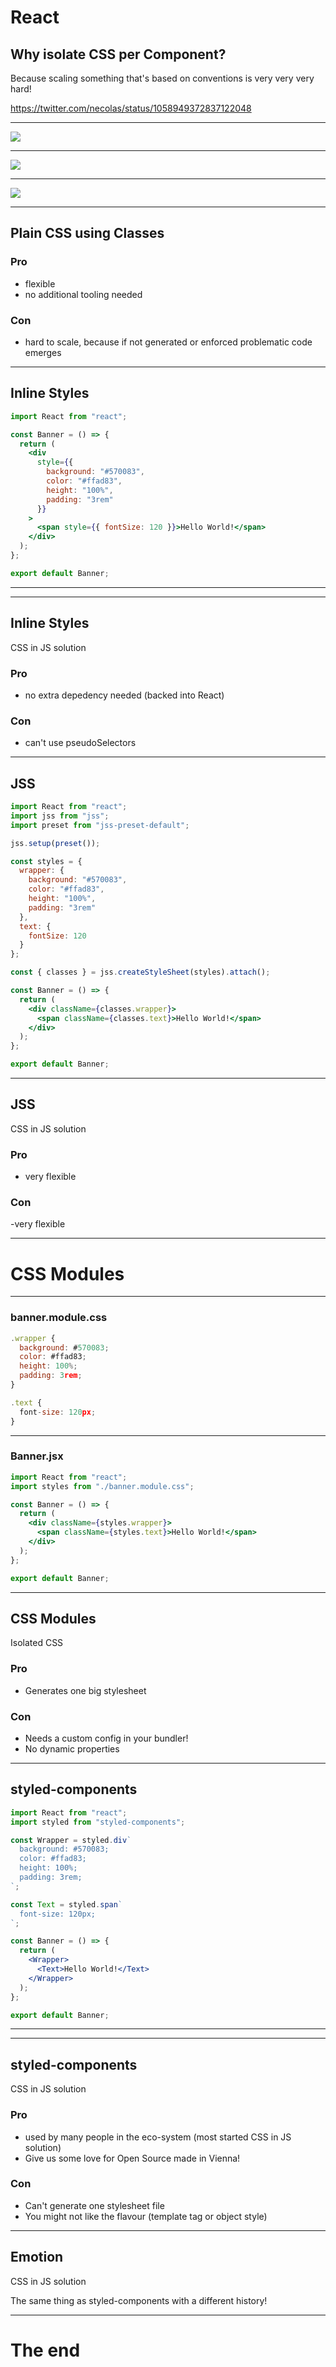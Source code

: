 

# React

## Why isolate CSS per Component?

Because scaling something that's based on conventions is very very very hard!

https://twitter.com/necolas/status/1058949372837122048

---


<img src={why} />

---


<img src={whyII} />

---


<img src={whyIII} />

---

## Plain CSS using Classes

### Pro

- flexible
- no additional tooling needed

### Con

- hard to scale, because if not generated or enforced problematic code emerges

---

## Inline Styles

```jsx
import React from "react";

const Banner = () => {
  return (
    <div
      style={{
        background: "#570083",
        color: "#ffad83",
        height: "100%",
        padding: "3rem"
      }}
    >
      <span style={{ fontSize: 120 }}>Hello World!</span>
    </div>
  );
};

export default Banner;
```

---


<InlineStyles />

---

## Inline Styles

CSS in JS solution

### Pro

- no extra depedency needed (backed into React)

### Con

- can't use pseudoSelectors

---

## JSS

```jsx
import React from "react";
import jss from "jss";
import preset from "jss-preset-default";

jss.setup(preset());

const styles = {
  wrapper: {
    background: "#570083",
    color: "#ffad83",
    height: "100%",
    padding: "3rem"
  },
  text: {
    fontSize: 120
  }
};

const { classes } = jss.createStyleSheet(styles).attach();

const Banner = () => {
  return (
    <div className={classes.wrapper}>
      <span className={classes.text}>Hello World!</span>
    </div>
  );
};

export default Banner;
```

---

## JSS

CSS in JS solution

### Pro

- very flexible

### Con

-very flexible

---

# CSS Modules

---

### banner.module.css

```jsx
.wrapper {
  background: #570083;
  color: #ffad83;
  height: 100%;
  padding: 3rem;
}

.text {
  font-size: 120px;
}
```

---

### Banner.jsx

```jsx
import React from "react";
import styles from "./banner.module.css";

const Banner = () => {
  return (
    <div className={styles.wrapper}>
      <span className={styles.text}>Hello World!</span>
    </div>
  );
};

export default Banner;
```

---

## CSS Modules

Isolated CSS

### Pro

- Generates one big stylesheet

### Con

- Needs a custom config in your bundler!
- No dynamic properties

---

## styled-components

```jsx
import React from "react";
import styled from "styled-components";

const Wrapper = styled.div`
  background: #570083;
  color: #ffad83;
  height: 100%;
  padding: 3rem;
`;

const Text = styled.span`
  font-size: 120px;
`;

const Banner = () => {
  return (
    <Wrapper>
      <Text>Hello World!</Text>
    </Wrapper>
  );
};

export default Banner;
```

---


<StyledComponents />

---

## styled-components

CSS in JS solution

### Pro

- used by many people in the eco-system (most started CSS in JS solution)
- Give us some love for Open Source made in Vienna!

### Con

- Can't generate one stylesheet file
- You might not like the flavour (template tag or object style)

---

## Emotion

CSS in JS solution

The same thing as styled-components with a different history!

---

# The end
